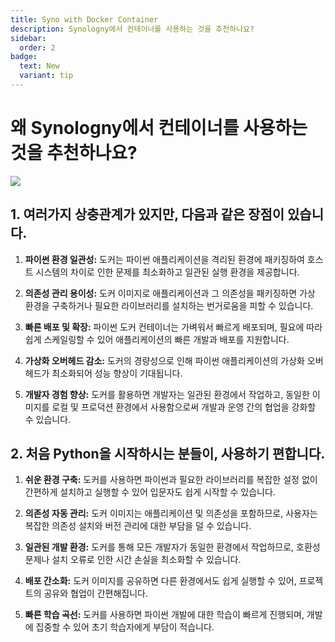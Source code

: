 ```yaml
---
title: Syno with Docker Container
description: Synologny에서 컨테이너를 사용하는 것을 추천하나요?
sidebar:
  order: 2
badge:
  text: New
  variant: tip
---
```


# 왜 Synologny에서 컨테이너를 사용하는 것을 추천하나요?

![](https://images.unsplash.com/photo-1646627927863-19874c27316b?q=80&w=1856&auto=format&fit=crop&ixlib=rb-4.0.3&ixid=M3wxMjA3fDB8MHxwaG90by1wYWdlfHx8fGVufDB8fHx8fA%3D%3D)

## 1. 여러가지 상충관계가 있지만, 다음과 같은 장점이 있습니다.

1. **파이썬 환경 일관성:** 도커는 파이썬 애플리케이션을 격리된 환경에 패키징하여 호스트 시스템의 차이로 인한 문제를 최소화하고 일관된 실행 환경을 제공합니다.

2. **의존성 관리 용이성:** 도커 이미지로 애플리케이션과 그 의존성을 패키징하면 가상 환경을 구축하거나 필요한 라이브러리를 설치하는 번거로움을 피할 수 있습니다.

3. **빠른 배포 및 확장:** 파이썬 도커 컨테이너는 가벼워서 빠르게 배포되며, 필요에 따라 쉽게 스케일링할 수 있어 애플리케이션의 빠른 개발과 배포를 지원합니다.

4. **가상화 오버헤드 감소:** 도커의 경량성으로 인해 파이썬 애플리케이션의 가상화 오버헤드가 최소화되어 성능 향상이 기대됩니다.

5. **개발자 경험 향상:** 도커를 활용하면 개발자는 일관된 환경에서 작업하고, 동일한 이미지를 로컬 및 프로덕션 환경에서 사용함으로써 개발과 운영 간의 협업을 강화할 수 있습니다.

## 2. 처음 Python을 시작하시는 분들이, 사용하기 편합니다.

1. **쉬운 환경 구축:** 도커를 사용하면 파이썬과 필요한 라이브러리를 복잡한 설정 없이 간편하게 설치하고 실행할 수 있어 입문자도 쉽게 시작할 수 있습니다.

2. **의존성 자동 관리:** 도커 이미지는 애플리케이션 및 의존성을 포함하므로, 사용자는 복잡한 의존성 설치와 버전 관리에 대한 부담을 덜 수 있습니다.

3. **일관된 개발 환경:** 도커를 통해 모든 개발자가 동일한 환경에서 작업하므로, 호환성 문제나 설치 오류로 인한 시간 손실을 최소화할 수 있습니다.

4. **배포 간소화:** 도커 이미지를 공유하면 다른 환경에서도 쉽게 실행할 수 있어, 프로젝트의 공유와 협업이 간편해집니다.

5. **빠른 학습 곡선:** 도커를 사용하면 파이썬 개발에 대한 학습이 빠르게 진행되며, 개발에 집중할 수 있어 초기 학습자에게 부담이 적습니다.

